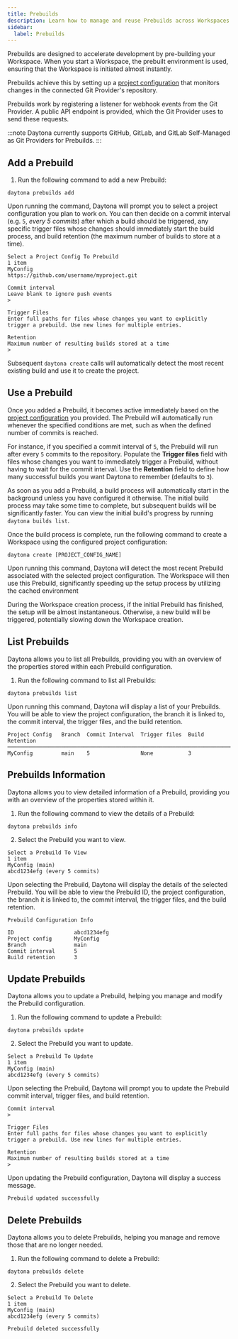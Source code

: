 ```yaml
---
title: Prebuilds
description: Learn how to manage and reuse Prebuilds across Workspaces.
sidebar:
  label: Prebuilds
---
```


Prebuilds are designed to accelerate development by pre-building your Workspace. When you start a Workspace, the prebuilt environment is used, ensuring that the Workspace is initiated almost instantly.

Prebuilds achieve this by setting up a [project configuration](/docs/usage/projects#project-configuration) that monitors changes in the connected Git Provider's repository.

Prebuilds work by registering a listener for webhook events from the Git Provider. A public API endpoint is provided, which the Git Provider uses to send these requests.

:::note
Daytona currently supports GitHub, GitLab, and GitLab Self-Managed as Git Providers for Prebuilds.
:::

## Add a Prebuild

1. Run the following command to add a new Prebuild:

```shell
daytona prebuilds add
```

Upon running the command, Daytona will prompt you to select a project configuration you plan to work on. You can then decide on a commit interval (e.g. `5`, _every 5 commits_) after which a build should be triggered, any specific trigger files whose changes should immediately start the build process, and build retention (the maximum number of builds to store at a time).

```text
Select a Project Config To Prebuild
1 item
MyConfig
https://github.com/username/myproject.git
```

```text
Commit interval
Leave blank to ignore push events
>
```

```text
Trigger Files
Enter full paths for files whose changes you want to explicitly trigger a prebuild. Use new lines for multiple entries.
```

```text
Retention
Maximum number of resulting builds stored at a time
>
```

Subsequent `daytona create` calls will automatically detect the most recent existing build and use it to create the project.

## Use a Prebuild

Once you added a Prebuild, it becomes active immediately based on the [project configuration](/docs/usage/projects#project-configuration) you provided. The Prebuild will automatically run whenever the specified conditions are met, such as when the defined number of commits is reached.

For instance, if you specified a commit interval of `5`, the Prebuild will run after every `5` commits to the repository. Populate the **Trigger files** field with files whose changes you want to immediately trigger a Prebuild, without having to wait for the commit interval. Use the **Retention** field to define how many successful builds you want Daytona to remember (defaults to `3`).

As soon as you add a Prebuild, a build process will automatically start in the background unless you have configured it otherwise. The initial build process may take some time to complete, but subsequent builds will be significantly faster. You can view the initial build's progress by running `daytona builds list`.

Once the build process is complete, run the following command to create a Workspace using the configured project configuration:

```shell
daytona create [PROJECT_CONFIG_NAME]
```

Upon running this command, Daytona will detect the most recent Prebuild associated with the selected project configuration. The Workspace will then use this Prebuild, significantly speeding up the setup process by utilizing the cached environment

During the Workspace creation process, if the initial Prebuild has finished, the setup will be almost instantaneous. Otherwise, a new build will be triggered, potentially slowing down the Workspace creation.

## List Prebuilds

Daytona allows you to list all Prebuilds, providing you with an overview of the properties stored within each Prebuild configuration.

1. Run the following command to list all Prebuilds:

```shell
daytona prebuilds list
```

Upon running this command, Daytona will display a list of your Prebuilds. You will be able to view the project configuration, the branch it is linked to, the commit interval, the trigger files, and the build retention.

```text
Project Config   Branch  Commit Interval  Trigger files  Build Retention
────────────────────────────────────────────────────────────────────────
MyConfig         main    5                None           3
```

## Prebuilds Information

Daytona allows you to view detailed information of a Prebuild, providing you with an overview of the properties stored within it.

1. Run the following command to view the details of a Prebuild:

```shell
daytona prebuilds info
```

2. Select the Prebuild you want to view.

```text
Select a Prebuild To View
1 item
MyConfig (main)                                                              
abcd1234efg (every 5 commits)
```

Upon selecting the Prebuild, Daytona will display the details of the selected Prebuild. You will be able to view the Prebuild ID, the project configuration, the branch it is linked to, the commit interval, the trigger files, and the build retention.

```text
Prebuild Configuration Info                                                                   
                                                                                             
ID                   abcd1234efg
Project config       MyConfig
Branch               main
Commit interval      5
Build retention      3
```

## Update Prebuilds

Daytona allows you to update a Prebuild, helping you manage and modify the Prebuild configuration.

1. Run the following command to update a Prebuild:

```shell
daytona prebuilds update
```

2. Select the Prebuild you want to update.

```text
Select a Prebuild To Update
1 item
MyConfig (main)                                                              
abcd1234efg (every 5 commits)
```

Upon selecting the Prebuild, Daytona will prompt you to update the Prebuild commit interval, trigger files, and build retention.

```text
Commit interval
>
```

```text
Trigger Files
Enter full paths for files whose changes you want to explicitly trigger a prebuild. Use new lines for multiple entries.
```

```text
Retention
Maximum number of resulting builds stored at a time
>
```

Upon updating the Prebuild configuration, Daytona will display a success message.

```text
Prebuild updated successfully
```

## Delete Prebuilds

Daytona allows you to delete Prebuilds, helping you manage and remove those that are no longer needed.

1. Run the following command to delete a Prebuild:

```shell
daytona prebuilds delete
```

2. Select the Prebuild you want to delete.

```text
Select a Prebuild To Delete
1 item
MyConfig (main)
abcd1234efg (every 5 commits)
```

```text
Prebuild deleted successfully
```

